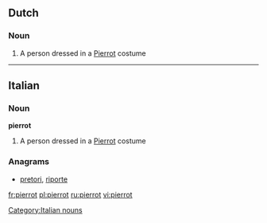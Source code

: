 ==Dutch==

===Noun===
{{nl-noun|pierrots}}

# A person dressed in a [[Pierrot]] costume

----

==Italian==

===Noun===
'''pierrot''' {{m}} {{inv}}

# A person dressed in a [[Pierrot]] costume

===Anagrams===
* {{alphagram|eioprrt}} [[pretori#Italian|pretori]], [[riporte#Italian|riporte]]
[[Category:Italian nouns]]

[[fr:pierrot]]
[[pl:pierrot]]
[[ru:pierrot]]
[[vi:pierrot]]
